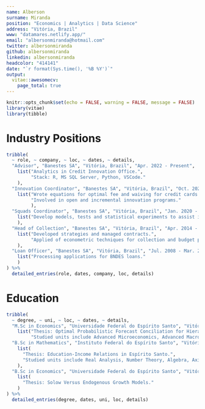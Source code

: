 ```yaml
---
name: Alberson
surname: Miranda
position: "Economics | Analytics | Data Science"
address: "Vitória, Brazil"
www: "datamares.netlify.app/"
email: "albersonmiranda@hotmail.com"
twitter: albersonmiranda
github: albersonmiranda
linkedin: albersonmiranda
headcolor: "414141"
date: "`r format(Sys.time(), '%B %Y')`"
output: 
  vitae::awesomecv:
    page_total: true
---
```


```r
knitr::opts_chunk$set(echo = FALSE, warning = FALSE, message = FALSE)
library(vitae)
library(tibble)
```

# Industry Positions

```r
tribble(
  ~ role, ~ company, ~ loc, ~ dates, ~ details,
  "Advisor", "Banestes SA", "Vitória, Brazil", "Apr. 2022 - Present",
    list("Analytics in Credit Innovation Office.",
         "Stack: R, MS SQL Server, Python, VSCode."
    ),
  "Innovation Coordinator", "Banestes SA", "Vitória, Brazil", "Oct. 2021 - Mar. 2022",
    list("Wrote equations for optimal fee and waiving for credit cards.",
         "Involved in open and incremental innovation programs."
         ),
  "Squads Coordinator", "Banestes SA", "Vitória, Brazil", "Jan. 2020 - Sep. 2021",
    list("Develop models, tests and statistical experiments to assist in the decision making and data-related products."
    ),
  "Head of Collection", "Banestes SA", "Vitória, Brazil", "Apr. 2014 - Dec. 2019",
    list("Developed strategies and managed contracts.",
         "Applied of econometric techniques for collection and budget planning."
    ),
  "Loan Officer", "Banestes SA", "Vitória, Brazil", "Jul. 2008 - Mar. 2014",
    list("Processing applications for BNDES loans."
    )
) %>%
  detailed_entries(role, dates, company, loc, details)
```

# Education

```r
tribble(
  ~ degree, ~ uni, ~ loc, ~ dates, ~ details,
  "M.Sc in Economics", "Universidade Federal do Espírito Santo", "Vitória, Brazil", "Jan. 2022 - Dec. 2023",
    list("Thesis: Optimal Probabilistic Forecast Conciliation for Hierarquical Time Series",
         "Studied units include Advanced Microeconomics, Advanced Macroeconomics, Advanced Econometrics, Time Series Analysis and Economics of Information, Culture and Knowledge."),
  "B.Sc in Mathematics", "Instituto Federal do Espírito Santo", "Vitória, Brazil", "Fev. 2018 - Dec. 2022",
    list(
      "Thesis: Education-Income Relations in Espírito Santo.",
      "Studied units include Real Analysis, Number Theory, Algebra, Axiomatic Geometry, Linear Algebra, Statistics and Complex Calculus."
    ),
  "B.Sc in Economics", "Universidade Federal do Espírito Santo", "Vitória, Brazil", "Fev. 2007 - Dec. 2013",
    list(
      "Thesis: Solow Versus Endogenous Growth Models."
    )
) %>%
  detailed_entries(degree, dates, uni, loc, details)
```

<!-- # Publications

``{r}
library(dplyr)
knitr::write_bib(c("vitae", "tibble"), "packages.bib")

bibliography_entries("packages.bib") %>%
  arrange(desc(author$family), issued)
``
-->
